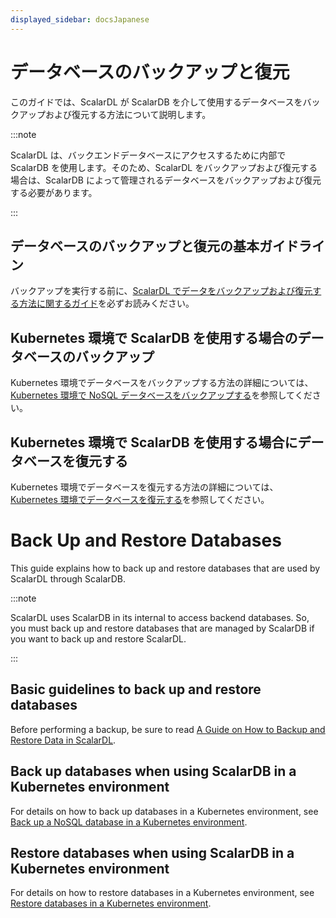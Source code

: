 ```yaml
---
displayed_sidebar: docsJapanese
---
```


# データベースのバックアップと復元


<TranslationBanner />

このガイドでは、ScalarDL が ScalarDB を介して使用するデータベースをバックアップおよび復元する方法について説明します。

:::note

ScalarDL は、バックエンドデータベースにアクセスするために内部で ScalarDB を使用します。そのため、ScalarDL をバックアップおよび復元する場合は、ScalarDB によって管理されるデータベースをバックアップおよび復元する必要があります。

:::

## データベースのバックアップと復元の基本ガイドライン

バックアップを実行する前に、[ScalarDL でデータをバックアップおよび復元する方法に関するガイド](backup-restore.mdx)を必ずお読みください。

## Kubernetes 環境で ScalarDB を使用する場合のデータベースのバックアップ

Kubernetes 環境でデータベースをバックアップする方法の詳細については、[Kubernetes 環境で NoSQL データベースをバックアップする](scalar-kubernetes/BackupNoSQL.mdx)を参照してください。

## Kubernetes 環境で ScalarDB を使用する場合にデータベースを復元する

Kubernetes 環境でデータベースを復元する方法の詳細については、[Kubernetes 環境でデータベースを復元する](scalar-kubernetes/RestoreDatabase.mdx)を参照してください。

# Back Up and Restore Databases

This guide explains how to back up and restore databases that are used by ScalarDL through ScalarDB.

:::note

ScalarDL uses ScalarDB in its internal to access backend databases. So, you must back up and restore databases that are managed by ScalarDB if you want to back up and restore ScalarDL.

:::

## Basic guidelines to back up and restore databases

Before performing a backup, be sure to read [A Guide on How to Backup and Restore Data in ScalarDL](backup-restore.mdx).

## Back up databases when using ScalarDB in a Kubernetes environment

For details on how to back up databases in a Kubernetes environment, see [Back up a NoSQL database in a Kubernetes environment](scalar-kubernetes/BackupNoSQL.mdx).

## Restore databases when using ScalarDB in a Kubernetes environment

For details on how to restore databases in a Kubernetes environment, see [Restore databases in a Kubernetes environment](scalar-kubernetes/RestoreDatabase.mdx).
